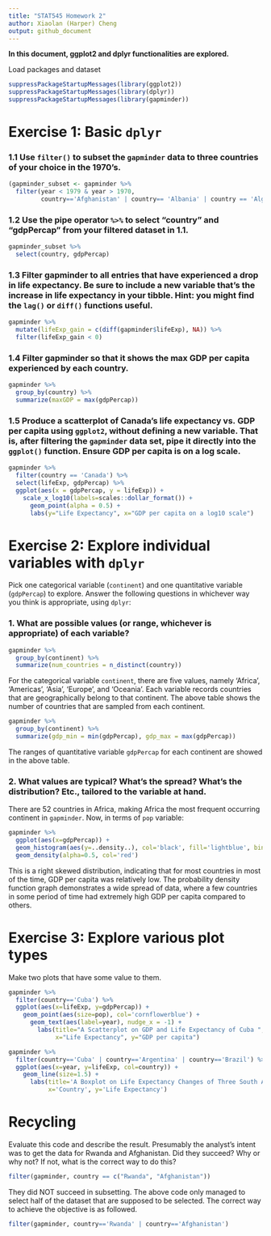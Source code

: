 ```yaml
---
title: "STAT545 Homework 2"
author: Xiaolan (Harper) Cheng
output: github_document
---
```


**In this document, ggplot2 and dplyr functionalities are explored.**

Load packages and dataset
```r
suppressPackageStartupMessages(library(ggplot2))
suppressPackageStartupMessages(library(dplyr))
suppressPackageStartupMessages(library(gapminder))
```


# Exercise 1: Basic `dplyr`

### 1.1 Use `filter()` to subset the `gapminder` data to three countries of your choice in the 1970’s.

```r
(gapminder_subset <- gapminder %>% 
  filter(year < 1979 & year > 1970, 
         country=='Afghanistan' | country== 'Albania' | country == 'Algeria'))
```

### 1.2 Use the pipe operator `%>%` to select “country” and “gdpPercap” from your filtered dataset in 1.1.

```r
gapminder_subset %>% 
  select(country, gdpPercap)
```

### 1.3 Filter gapminder to all entries that have experienced a drop in life expectancy. Be sure to include a new variable that’s the increase in life expectancy in your tibble. Hint: you might find the `lag()` or `diff()` functions useful.

```r
gapminder %>%
  mutate(lifeExp_gain = c(diff(gapminder$lifeExp), NA)) %>% 
  filter(lifeExp_gain < 0)
```

### 1.4 Filter gapminder so that it shows the max GDP per capita experienced by each country.

```r
gapminder %>% 
  group_by(country) %>% 
  summarize(maxGDP = max(gdpPercap))
```

### 1.5 Produce a scatterplot of Canada’s life expectancy vs. GDP per capita using `ggplot2`, without defining a new variable. That is, after filtering the `gapminder` data set, pipe it directly into the `ggplot()` function. Ensure GDP per capita is on a log scale.

```r
gapminder %>%
  filter(country == 'Canada') %>% 
  select(lifeExp, gdpPercap) %>% 
  ggplot(aes(x = gdpPercap, y = lifeExp)) +
    scale_x_log10(labels=scales::dollar_format()) +
      geom_point(alpha = 0.5) +
      labs(y="Life Expectancy", x="GDP per capita on a log10 scale")

```


# Exercise 2: Explore individual variables with `dplyr`

Pick one categorical variable (`continent`) and one quantitative variable (`gdpPercap`) to explore. Answer the following questions in whichever way you think is appropriate, using `dplyr`:

### 1. What are possible values (or range, whichever is appropriate) of each variable?

```r
gapminder %>%
  group_by(continent) %>% 
  summarize(num_countries = n_distinct(country))
```
For the categorical variable `continent`, there are five values, namely 'Africa', 'Americas', 'Asia', 'Europe', and 'Oceania'. Each variable records countries that are geographically belong to that continent. The above table shows the number of countries that are sampled from each continent.

```r
gapminder %>%
  group_by(continent) %>% 
  summarize(gdp_min = min(gdpPercap), gdp_max = max(gdpPercap))
```
The ranges of quantitative variable `gdpPercap` for each continent are showed in the above table.


### 2. What values are typical? What’s the spread? What’s the distribution? Etc., tailored to the variable at hand.

There are 52 countries in Africa, making Africa the most frequent occurring continent in `gapminder`. Now, in terms of `pop` variable: 

```r
gapminder %>%
  ggplot(aes(x=gdpPercap)) +
  geom_histogram(aes(y=..density..), col='black', fill='lightblue', bins=200) +
  geom_density(alpha=0.5, col='red')
```
This is a right skewed distribution, indicating that for most countries in most of the time, GDP per capita was relatively low. The probability density function graph demonstrates a wide spread of data, where a few countries in some period of time had extremely high GDP per capita compared to others.


# Exercise 3: Explore various plot types

Make two plots that have some value to them. 

```r
gapminder %>%
  filter(country=='Cuba') %>% 
  ggplot(aes(x=lifeExp, y=gdpPercap)) +
    geom_point(aes(size=pop), col='cornflowerblue') +
      geom_text(aes(label=year), nudge_x = -1) +
        labs(title="A Scatterplot on GDP and Life Expectancy of Cuba ", 
             x="Life Expectancy", y="GDP per capita")

gapminder %>% 
  filter(country=='Cuba' | country=='Argentina' | country=='Brazil') %>% 
  ggplot(aes(x=year, y=lifeExp, col=country)) +
    geom_line(size=1.5) +
      labs(title='A Boxplot on Life Expectancy Changes of Three South America Countries', 
           x='Country', y='Life Expectancy')
```


# Recycling

Evaluate this code and describe the result. Presumably the analyst’s intent was to get the data for Rwanda and Afghanistan. Did they succeed? Why or why not? If not, what is the correct way to do this?

```r
filter(gapminder, country == c("Rwanda", "Afghanistan"))
```

They did NOT succeed in subsetting. The above code only managed to select half of the dataset that are supposed to be selected. The correct way to achieve the objective is as followed. 

```r
filter(gapminder, country=='Rwanda' | country=='Afghanistan')
```



